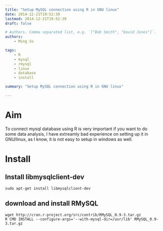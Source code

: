```yaml
---
title: "Setup MySQL connection using R in GNU linux"
date: 2014-12-21T19:52:39
lastmod: 2014-12-21T19:52:39
draft: false

# Authors. Comma separated list, e.g. `["Bob Smith", "David Jones"]`.
authors:
    - Ming Su

tags:
    - R
    - mysql
    - rmysql
    - linux
    - database
    - install

summary: "Setup MySQL connection using R in GNU linux"

---
```


Aim
=====

To connect mysql database using R is very important if you want
to do some data analysis, I have extreamly bad experience on
setting up it in GNU/linux, as I know, it is not easy to setup in
windows as well.

Install
======

Install libmysqlclient-dev
------------

```
sudo apt-get install libmysqlclient-dev
```

download and install RMySQL
--------------

```
wget http://cran.r-project.org/src/contrib/RMySQL_0.9-3.tar.gz
R CMD INSTALL --configure-args='--with-mysql-dir=/usr/lib' RMySQL_0.9-3.tar.gz 
```

